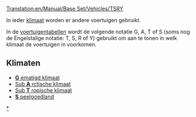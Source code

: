 [[Translation:en/Manual/Base Set/Vehicles/TSRY]]

In ieder [[nl/Manual/Klimaat|klimaat]] worden er andere voertuigen gebruikt. 

In de [[nl/Manual/Voertuigenvergelijkingstabel|voertuigentabellen]] wordt de volgende notatie G, A, T of S (soms nog de Engelstalige notatie: T, S, R of Y) gebruikt om aan te tonen in welk klimaat de voertuigen in voorkomen.

==Klimaten==

*[[nl/Manual/Klimaat#Gematigd|'''G''' ematigd klimaat]]
*[[nl/Manual/Klimaat#Subarctisch|Sub '''A''' rctische klimaat]]
*[[nl/Manual/Klimaat#Subtropisch|Sub '''T''' ropische klimaat]]
*[[nl/Manual/Klimaat#Speelgoedland|'''S''' peelgoedland]]

[[Category:nl/Klimaat|*]]